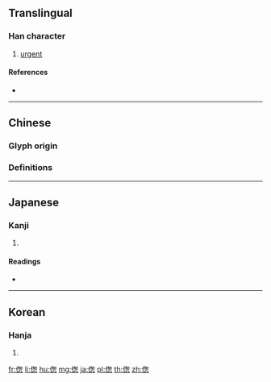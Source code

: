 {{character info/new}}
{{also|傯}}
==Translingual==

===Han character===
{{Han char|rn=9|rad=人|as=09|sn=11|four=|canj=OPKP|ids=⿰亻怱}}

# [[urgent]]

====References====
* {{Han ref|kx=0111.250|dkj=00889|dj=0237.220|hdz=10194.030|uh=506C|ud=20588}}

----

==Chinese==

===Glyph origin===
{{Han etym}}

===Definitions===
{{zh-see|傯}}

----

==Japanese==

===Kanji===
{{ja-kanji|grade=|rs=人09}}

# {{defn|lang=ja|sort=人09}}

====Readings====
* {{ja-readings|on=[[そう]] (sō)|kun=[[くるしむ]] (kurushimu), [[せわしい]] (sewashii), [[あわただしい]] (awatadashii)}}

----

==Korean==

===Hanja===
{{ko-hanja|hangeul=총|rv=chong|mr=ch'ong}}

# {{defn|lang=ko|sort=人09}}

[[fr:偬]]
[[li:偬]]
[[hu:偬]]
[[mg:偬]]
[[ja:偬]]
[[pl:偬]]
[[th:偬]]
[[zh:偬]]